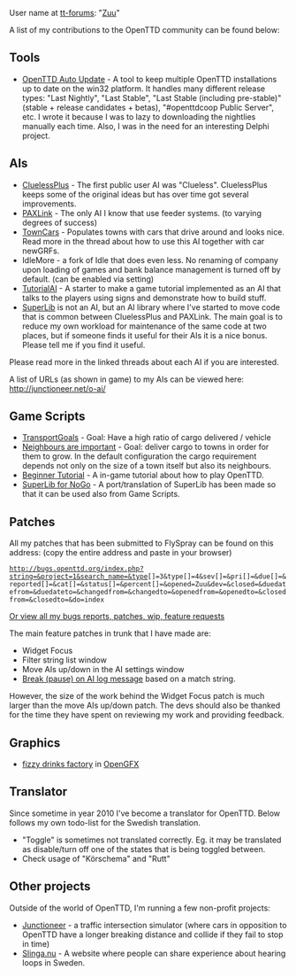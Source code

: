 User name at [http://www.tt-forums.net tt-forums]: "[http://www.tt-forums.net/memberlist.php?mode=viewprofile&u=1226 Zuu]"

A list of my contributions to the OpenTTD community can be found below:

== Tools ==
* [http://users.tt-forums.net/ottdau/ OpenTTD Auto Update] - A tool to keep multiple OpenTTD installations up to date on the win32 platform. It handles many different release types: "Last Nightly", "Last Stable", "Last Stable (including pre-stable)" (stable + release candidates + betas), "#openttdcoop Public Server", etc. I wrote it because I was to lazy to downloading the nightlies manually each time. Also, I was in the need for an interesting Delphi project.

== AIs ==
* [http://www.tt-forums.net/viewtopic.php?f=65&t=41462 CluelessPlus] - The first public user AI was "Clueless". CluelessPlus keeps some of the original ideas but has over time got several improvements.
* [http://www.tt-forums.net/viewtopic.php?f=65&t=41518 PAXLink] - The only AI I know that use feeder systems. (to varying degrees of success)
* [http://www.tt-forums.net/viewtopic.php?f=65&t=42393 TownCars] - Populates towns with cars that drive around and looks nice. Read more in the thread about how to use this AI together with car newGRFs. 
* IdleMore - a fork of Idle that does even less. No renaming of company upon loading of games and bank balance management is turned off by default. (can be enabled via setting)
* [http://www.tt-forums.net/viewtopic.php?f=65&t=55400 TutorialAI] - A starter to make a game tutorial implemented as an AI that talks to the players using signs and demonstrate how to build stuff.
* [http://www.tt-forums.net/viewtopic.php?f=65&t=47525 SuperLib] is not an AI, but an AI library where I've started to move code that is common between CluelessPlus and PAXLink. The main goal is to reduce my own workload for maintenance of the same code at two places, but if someone finds it useful for their AIs it is a nice bonus. Please tell me if you find it useful.

Please read more in the linked threads about each AI if you are interested.

A list of URLs (as shown in game) to my AIs can be viewed here: http://junctioneer.net/o-ai/

== Game Scripts ==
* [http://www.tt-forums.net/viewtopic.php?f=65&t=57877 TransportGoals] - Goal: Have a high ratio of cargo delivered / vehicle
* [http://www.tt-forums.net/viewtopic.php?f=65&t=57963 Neighbours are important] - Goal: deliver cargo to towns in order for them to grow. In the default configuration the cargo requirement depends not only on the size of a town itself but also its neighbours.
* [http://www.tt-forums.net/viewtopic.php?f=65&t=57624 Beginner Tutorial] - A in-game tutorial about how to play OpenTTD.
* [http://www.tt-forums.net/viewtopic.php?f=65&t=47525 SuperLib for NoGo] - A port/translation of SuperLib has been made so that it can be used also from Game Scripts.

== Patches ==
All my patches that has been submitted to FlySpray can be found on this address: (copy the entire address and paste in your browser)
 http://bugs.openttd.org/index.php?string=&project=1&search_name=&type[]=3&type[]=4&sev[]=&pri[]=&due[]=&reported[]=&cat[]=&status[]=&percent[]=&opened=Zuu&dev=&closed=&duedatefrom=&duedateto=&changedfrom=&changedto=&openedfrom=&openedto=&closedfrom=&closedto=&do=index
[http://bugs.openttd.org/index.php?string=&project=1&search_name=&sev=&pri=&due=&reported=&cat=&status=&percent=&opened=Zuu&dev=&closed=&duedatefrom=&duedateto=&changedfrom=&changedto=&openedfrom=&openedto=&closedfrom=&closedto=&do=index Or view all my bugs reports, patches, wip, feature requests]

The main feature patches in trunk that I have made are:
* Widget Focus
* Filter string list window
* Move AIs up/down in the AI settings window
* [[en/Development/Script/Need To Know#break-on-log-message| Break (pause) on AI log message]] based on a match string.

However, the size of the work behind the Widget Focus patch is much larger than the move AIs up/down patch. The devs should also be thanked for the time they have spent on reviewing my work and providing feedback.

== Graphics ==
* [http://www.tt-forums.net/viewtopic.php?p=828341#p828341 fizzy drinks factory] in [[en/Archive/Community/Graphics Replacement|OpenGFX]]

== Translator ==
Since sometime in year 2010 I've become a translator for OpenTTD. Below follows my own todo-list for the Swedish translation.
* "Toggle" is sometimes not translated correctly. Eg. it may be translated as disable/turn off one of the states that is being toggled between.
* Check usage of "Körschema" and "Rutt"

== Other projects ==
Outside of the world of OpenTTD, I'm running a few non-profit projects:
* [http://www.junctioneer.net Junctioneer] - a traffic intersection simulator (where cars in opposition to OpenTTD have a longer breaking distance and collide if they fail to stop in time)
* [http://www.slinga.nu Slinga.nu] - A website where people can share experience about hearing loops in Sweden.